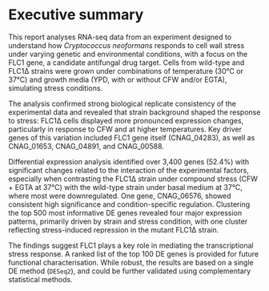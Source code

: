 # Executive summary {.unnumbered}

This report analyses RNA-seq data from an experiment designed to understand how *Cryptococcus neoformans* responds to cell wall stress under varying genetic and environmental conditions, with a focus on the FLC1 gene, a candidate antifungal drug target. Cells from wild-type and FLC1Δ strains were grown under combinations of temperature (30°C or 37°C) and growth media (YPD, with or without CFW and/or EGTA), simulating stress conditions.

The analysis confirmed strong biological replicate consistency of the experimental data and revealed that strain background shaped the response to stress: FLC1Δ cells displayed more pronounced expression changes, particularly in response to CFW and at higher temperatures. Key driver genes of this variation included FLC1 gene itself (CNAG_04283), as well as CNAG_01653, CNAG_04891, and CNAG_00588. 

Differential expression analysis identified over 3,400 genes (52.4%) with significant changes related to the interaction of the experimental factors, especially when contrasting the FLC1Δ strain under compound stress (CFW + EGTA at 37°C) with the wild-type strain under basal medium at 37°C, where most were downregulated. One gene, CNAG_06576, showed consistent high significance and condition-specific regulation. Clustering the top 500 most informative DE genes revealed four major expression patterns, primarily driven by strain and stress condition, with one cluster reflecting stress-induced repression in the mutant FLC1Δ strain.

The findings suggest FLC1 plays a key role in mediating the transcriptional stress response. A ranked list of the top 100 DE genes is provided for future functional characterisation. While robust, the results are based on a single DE method (`DESeq2`), and could be further validated using complementary statistical methods.




